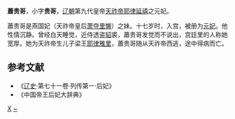 '''蕭贵哥'''，小字'''贵哥'''，[[辽朝|辽朝]]第九代皇帝[[天祚帝|天祚帝]][[耶律延禧|耶律延禧]]之元妃。

蕭贵哥是燕国妃（天祚帝皇后[[萧夺里懒|萧夺里懒]]）之妹。十七岁时，入宫，被册为[[元妃|元妃]]。他性情沉静。曾经白天睡觉，近侍透盗[[貂|貂]]裘，蕭贵哥发觉而不说出，宫廷里的人称她宽厚。她为天祚帝生儿子梁王[[耶律雅里|耶律雅里]]，蕭贵哥随从天祚帝西逃，途中得病而亡。

==参考文献==
*《[[辽史|辽史]]·第七十一卷·列传第一·后妃》
*《中国帝王后妃大辞典》
[[Category:辽朝妃嫔|X]]
[[Category:契丹萧氏|~]]